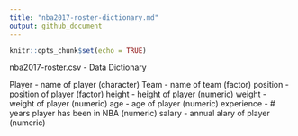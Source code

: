 ```yaml
---
title: "nba2017-roster-dictionary.md"
output: github_document
---
```


```r
knitr::opts_chunk$set(echo = TRUE)
```
nba2017-roster.csv - Data Dictionary

Player - name of player (character)
Team - name of team (factor)
position - position of player (factor)
height - height of player (numeric)
weight - weight of player (numeric)
age - age of player (numeric)
experience - # years player has been in NBA (numeric)
salary - annual alary of player (numeric)
